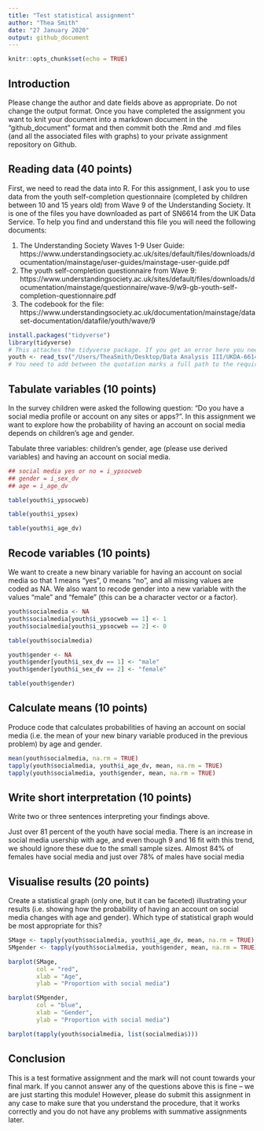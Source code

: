 ```yaml
---
title: "Test statistical assignment"
author: "Thea Smith"
date: "27 January 2020"
output: github_document
---
```


```r
knitr::opts_chunk$set(echo = TRUE)
```

## Introduction

Please change the author and date fields above as appropriate. Do not change the output format. Once you have completed the assignment you want to knit your document into a markdown document in the "github_document" format and then commit both the .Rmd and .md files (and all the associated files with graphs) to your private assignment repository on Github.

## Reading data (40 points)

First, we need to read the data into R. For this assignment, I ask you to use data from the youth self-completion questionnaire (completed by children between 10 and 15 years old) from Wave 9 of the Understanding Society. It is one of the files you have downloaded as part of SN6614 from the UK Data Service. To help you find and understand this file you will need the following documents:

1) The Understanding Society Waves 1-9 User Guide: https://www.understandingsociety.ac.uk/sites/default/files/downloads/documentation/mainstage/user-guides/mainstage-user-guide.pdf
2) The youth self-completion questionnaire from Wave 9: https://www.understandingsociety.ac.uk/sites/default/files/downloads/documentation/mainstage/questionnaire/wave-9/w9-gb-youth-self-completion-questionnaire.pdf
3) The codebook for the file: https://www.understandingsociety.ac.uk/documentation/mainstage/dataset-documentation/datafile/youth/wave/9


```r
install.packages("tidyverse")
library(tidyverse)
# This attaches the tidyverse package. If you get an error here you need to install the package first. 
youth <- read_tsv("/Users/TheaSmith/Desktop/Data Analysis III/UKDA-6614-tab/tab/ukhls_w9/i_youth.tab")
# You need to add between the quotation marks a full path to the required file on your computer.
```

## Tabulate variables (10 points)

In the survey children were asked the following question: "Do you have a social media profile or account on any sites or apps?". In this assignment we want to explore how the probability of having an account on social media depends on children's age and gender.

Tabulate three variables: children's gender, age (please use derived variables) and having an account on social media.

```r
## social media yes or no = i_ypsocweb
## gender = i_sex_dv
## age = i_age_dv

table(youth$i_ypsocweb)

table(youth$i_ypsex)

table(youth$i_age_dv)
```

## Recode variables (10 points)

We want to create a new binary variable for having an account on social media so that 1 means "yes", 0 means "no", and all missing values are coded as NA. We also want to recode gender into a new variable with the values "male" and "female" (this can be a character vector or a factor).

```r
youth$socialmedia <- NA
youth$socialmedia[youth$i_ypsocweb == 1] <- 1
youth$socialmedia[youth$i_ypsocweb == 2] <- 0

table(youth$socialmedia)

youth$gender <- NA
youth$gender[youth$i_sex_dv == 1] <- "male"
youth$gender[youth$i_sex_dv == 2] <- "female"

table(youth$gender)
```

## Calculate means (10 points)

Produce code that calculates probabilities of having an account on social media (i.e. the mean of your new binary variable produced in the previous problem) by age and gender. 

```r
mean(youth$socialmedia, na.rm = TRUE)
tapply(youth$socialmedia, youth$i_age_dv, mean, na.rm = TRUE)
tapply(youth$socialmedia, youth$gender, mean, na.rm = TRUE)
```

## Write short interpretation (10 points)

Write two or three sentences interpreting your findings above.

Just over 81 percent of the youth have social media. There is an increase in social media usership with age, and even though 9 and 16 fit with this trend, we should ignore these due to the small sample sizes. Almost 84% of females have social media and just over 78% of males have social media

## Visualise results (20 points)

Create a statistical graph (only one, but it can be faceted) illustrating your results (i.e. showing how the probability of having an account on social media changes with age and gender). Which type of statistical graph would be most appropriate for this?

```r
SMage <- tapply(youth$socialmedia, youth$i_age_dv, mean, na.rm = TRUE)
SMgender <- tapply(youth$socialmedia, youth$gender, mean, na.rm = TRUE)

barplot(SMage, 
        col = "red", 
        xlab = "Age", 
        ylab = "Proportion with social media")

barplot(SMgender, 
        col = "blue", 
        xlab = "Gender", 
        ylab = "Proportion with social media") 

barplot(tapply(youth$socialmedia, list(socialmedia$)))
```

## Conclusion

This is a test formative assignment and the mark will not count towards your final mark. If you cannot answer any of the questions above this is fine -- we are just starting this module! However, please do submit this assignment in any case to make sure that you understand the procedure, that it works correctly and you do not have any problems with summative assignments later.
